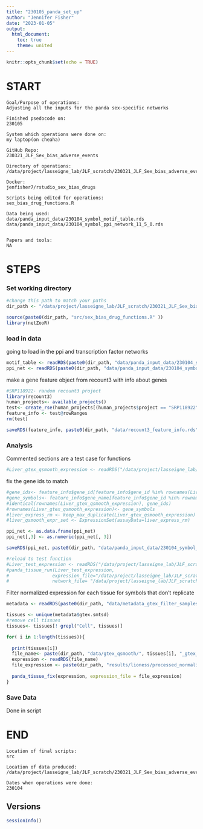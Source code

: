 ```yaml
---
title: "230105_panda_set_up"
author: "Jennifer Fisher"
date: "2023-01-05"
output:
  html_document:
    toc: true
    theme: united
---
```


```r
knitr::opts_chunk$set(echo = TRUE)
```


# START 
    Goal/Purpose of operations: 
    Adjusting all the inputs for the panda sex-specific networks
    
    Finished psedocode on:
    230105
    
    System which operations were done on: 
    my laptop(on cheaha)
    
    GitHub Repo:
    230321_JLF_Sex_bias_adverse_events
    
    Directory of operations:
    /data/project/lasseigne_lab/JLF_scratch/230321_JLF_Sex_bias_adverse_events
    
    Docker: 
    jenfisher7/rstudio_sex_bias_drugs
    
    Scripts being edited for operations:
    sex_bias_drug_functions.R 
    
    Data being used:
    data/panda_input_data/230104_symbol_motif_table.rds
    data/panda_input_data/230104_symbol_ppi_network_11_5_0.rds
    
    
    Papers and tools: 
    NA

# STEPS

### Set working directory 
```r
#change this path to match your paths 
dir_path <- "/data/project/lasseigne_lab/JLF_scratch/230321_JLF_Sex_bias_adverse_events/"
```


```r
source(paste0(dir_path, "src/sex_bias_drug_functions.R" ))
library(netZooR)
```

### load in data
going to load in the ppi and transcription factor networks
```r
motif_table <- readRDS(paste0(dir_path, "data/panda_input_data/230104_symbol_motif_table.rds"))
ppi_net <- readRDS(paste0(dir_path, "data/panda_input_data/230104_symbol_ppi_network_11_5_0.rds"))
```


make a gene feature object from recount3 with info about genes
```r
#SRP118922- random recount3 project
library(recount3)
human_projects<- available_projects()
test<- create_rse(human_projects[(human_projects$project == "SRP118922"),])
feature_info <- test@rowRanges
rm(test)
```

```r
saveRDS(feature_info, paste0(dir_path, "data/recount3_feature_info.rds"))
```


### Analysis
 
Commented sections are a test case for functions
```r
#Liver_gtex_qsmooth_expression <- readRDS("/data/project/lasseigne_lab/JLF_scratch/Sex_Bias_Adverse_Events/data/gtex_qsmooth/Liver_gtex_qsmooth_expression.rds")
```
fix the gene ids to match 
```r
#gene_ids<- feature_info$gene_id[feature_info$gene_id %in% rownames(Liver_gtex_qsmooth_expression)]
#gene_symbols<- feature_info$gene_name[feature_info$gene_id %in% rownames(Liver_gtex_qsmooth_expression)]
#identical(rownames(Liver_gtex_qsmooth_expression), gene_ids)
#rownames(Liver_gtex_qsmooth_expression)<- gene_symbols
#liver_express_rm <- keep_max_duplicate(Liver_gtex_qsmooth_expression)
#liver_qsmooth_expr_set <- ExpressionSet(assayData=liver_express_rm)
```

```r
ppi_net <- as.data.frame(ppi_net)
ppi_net[,3] <- as.numeric(ppi_net[, 3])
```

```r
saveRDS(ppi_net, paste0(dir_path, "data/panda_input_data/230104_symbol_numeric_ppi_network_11_5_0.rds"))
```


```r
#reload to test function
#Liver_test_expression <- readRDS("/data/project/lasseigne_lab/JLF_scratch/Sex_Bias_Adverse_Events/data/gtex_qsmooth/Liver_gtex_qsmooth_expression.rds")
#panda_tissue_run(Liver_test_expression,
#                expression_file="/data/project/lasseigne_lab/JLF_scratch/Sex_Bias_Adverse_Events/output/lioness/processed_normalized_expression/test.rds",  
#                network_file= "/data/project/lasseigne_lab/JLF_scratch/Sex_Bias_Adverse_Events/output/lioness/tissue_panda/test.rds")
```

Filter normalized expression for each tissue for symbols that don't replicate
```r
metadata <- readRDS(paste0(dir_path, "data/metadata_gtex_filter_samples.rds"))

tissues <- unique(metadata$gtex.smtsd)
#remove cell tissues
tissues<- tissues[! grepl("Cell", tissues)]
```

```r
for( i in 1:length(tissues)){
  
  print(tissues[i])
  file_name<- paste(dir_path, "data/gtex_qsmooth/", tissues[i], "_gtex_qsmooth_expression.rds", sep = "")
  expression <- readRDS(file_name)
  file_expression <- paste(dir_path, "results/lioness/processed_normalized_expression/", tissues[i], "_gtex_processed_expression.rds", sep = "")
  
  panda_tissue_fix(expression, expression_file = file_expression)
}
```


### Save Data
Done in script
    
# END
    Location of final scripts:
    src
    
    Location of data produced:
    /data/project/lasseigne_lab/JLF_scratch/230321_JLF_Sex_bias_adverse_events/results/lioness
    
    Dates when operations were done:
    230104
    
## Versions
```r
sessionInfo()
```
